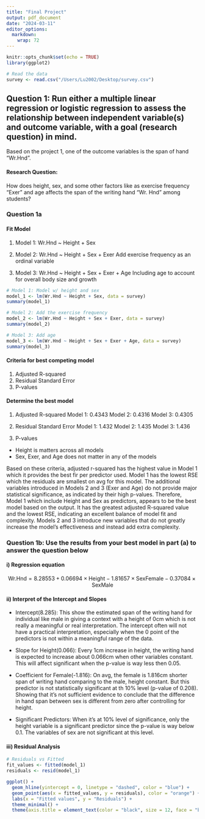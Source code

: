 ```yaml
---
title: "Final Project"
output: pdf_document
date: "2024-03-11"
editor_options: 
  markdown: 
    wrap: 72
---
```


```r
knitr::opts_chunk$set(echo = TRUE)
library(ggplot2)
```

```r
# Read the data
survey <- read.csv("/Users/Lu2002/Desktop/survey.csv")
```

## Question 1: Run either a multiple linear regression or logistic regression to assess the relationship between independent variable(s) and outcome variable, with a goal (research question) in mind.

Based on the project 1, one of the outcome variables is the span of hand
"Wr.Hnd".

#### Research Question:

How does height, sex, and some other factors like as exercise frequency
"Exer" and age affects the span of the writing hand "Wr. Hnd" among
students?

### Question 1a

#### Fit Model

1.  Model 1: Wr.Hnd \~ Height + Sex

2.  Model 2: Wr.Hnd \~ Height + Sex + Exer Add exercise frequency as an
    ordinal variable

3.  Model 3: Wr.Hnd \~ Height + Sex + Exer + Age Including age to
    account for overall body size and growth

```r
# Model 1: Model w/ height and sex
model_1 <- lm(Wr.Hnd ~ Height + Sex, data = survey)
summary(model_1)
```

```r
# Model 2: Add the exercise frequency
model_2 <- lm(Wr.Hnd ~ Height + Sex + Exer, data = survey)
summary(model_2)
```

```r
# Model 3: Add age
model_3 <- lm(Wr.Hnd ~ Height + Sex + Exer + Age, data = survey)
summary(model_3)
```

#### Criteria for best competing model

1.  Adjusted R-squared
2.  Residual Standard Error
3.  P-values

#### Determine the best model

1.  Adjusted R-squared Model 1: 0.4343 Model 2: 0.4316 Model 3: 0.4305

2.  Residual Standard Error Model 1: 1.432 Model 2: 1.435 Model 3: 1.436

3.  P-values

-   Height is matters across all models
-   Sex, Exer, and Age does not matter in any of the models

Based on these criteria, adjusted r-squared has the highest value in
Model 1 which it provides the best fir per predictor used. Model 1 has
the lowest RSE which the residuals are smallest on avg for this model.
The additional variables introduced in Models 2 and 3 (Exer and Age) do
not provide major statistical significance, as indicated by their high
p-values. Therefore, Model 1 which include Height and Sex as predictors,
appears to be the best model based on the output. It has the greatest
adjusted R-squared value and the lowest RSE, indicating an excellent
balance of model fit and complexity. Models 2 and 3 introduce new
variables that do not greatly increase the model's effectiveness and
instead add extra complexity.

### Question 1b: Use the results from your best model in part (a) to answer the question below

#### i) Regression equation

$$
\text{Wr.Hnd} = 8.28553 + 0.06694 \times \text{Height} - 1.81657 \times \text{SexFemale} - 0.37084 \times \text{SexMale}
$$

#### ii) Interpret of the Intercept and Slopes

-   Intercept(8.285): This show the estimated span of the writing hand
    for individual like male in giving a context with a height of 0cm
    which is not really a meaningful or real interpretation. The
    intercept often will not have a practical interpretation, especially
    when the 0 point of the predictors is not within a meaningful range
    of the data.

-   Slope for Height(0.066): Every 1cm increase in height, the writing
    hand is expected to increase about 0.066cm when other variables
    constant. This will affect significant when the p-value is way less
    then 0.05.

-   Coefficient for Female(-1.816): On avg, the female is 1.816cm
    shorter span of writing hand comparing to the male, height constant.
    But this predictor is not statistically significant at th 10% level
    (p-value of 0.208). Showing that it's not sufficient evidence to
    conclude that the difference in hand span between sex is different
    from zero after controlling for height.

-   Significant Predictors: When it's at 10% level of significance, only
    the height variable is a significant predictor since the p-value is
    way below 0.1. The variables of sex are not significant at this
    level.

#### iii) Residual Analysis

```r
# Residuals vs Fitted
fit_values <- fitted(model_1)
residuals <- resid(model_1)

ggplot() + 
  geom_hline(yintercept = 0, linetype = "dashed", color = "blue") +
  geom_point(aes(x = fitted_values, y = residuals), color = "orange") +
  labs(x = "Fitted values", y = "Residuals") +
  theme_minimal() +
  theme(axis.title = element_text(color = "black", size = 12, face = "bold"))

```
